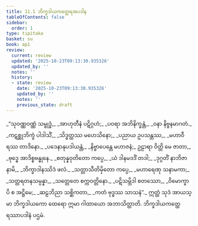 ```yaml
---
title: 11.1 ဘိက္ခဒါယကတ္ထေရအပဒါန
tableOfContents: false
sidebar:
  order: 1
type: tipitaka
basket: su
book: ap1
review:
  current: review
  updated: '2025-10-23T09:13:30.935326'
  updated_by: ''
  notes: ''
  history:
  - state: review
    date: '2025-10-23T09:13:30.935326'
    updated_by: ''
    notes: ''
    previous_state: draft
---
```



<ReviewStatus review={frontmatter.review} showDetails={true} />

<HypothesisAnnotation frontmatter={frontmatter} />

<DynamicBreadcrumb />

<Division number="1" book="ap1" e="ch" v="20" p="154">

<Paragraph number="1852" type="verses" book="ap1">
_“သုဝဏ္ဏဝဏ္ဏံ သမ္ဗုဒ္ဓံ,_  
_အာဟုတီနံ ပဋိဂ္ဂဟံ;_  
_ပဝရာ အဘိနိက္ခန္တံ,_  
_ဝနာ နိဗ္ဗနမာဂတံ._  

</Paragraph>

</Division>
<Division number="2" book="ap1" e="ch" v="20" p="154">

<Paragraph number="1853" type="verses" book="ap1">
_ကဋစ္ဆုဘိက္ခံ ပါဒါသိံ,_  
_သိဒ္ဓတ္ထဿ မဟေသိနော;_  
_ပညာယ ဥပသန္တဿ,_  
_မဟာဝီရဿ တာဒိနော._  

</Paragraph>

</Division>
<Division number="3" book="ap1" e="ch" v="20" p="154">

<Paragraph number="1854" type="verses" book="ap1">
_ပဒေနာနုပဒါယန္တံ,_  
_နိဗ္ဗာပေန္တေ မဟာဇနံ;_  
ဥဠာရာ ဝိတ္တိ မေ ဇာတာ,_  
_ဗုဒ္ဓေ အာဒိစ္စဗန္ဓုနေ._  

</Paragraph>

</Division>
<Division number="4" book="ap1" e="ch" v="20" p="154">

<Paragraph number="1855" type="verses" book="ap1">
_စတုန္နဝုတိတော ကပ္ပေ,_  
_ယံ ဒါနမဒဒိံ တဒါ;_  
_ဒုဂ္ဂတိံ နာဘိဇာနာမိ,_  
_ဘိက္ခာဒါနဿိဒံ ဖလံ._  

</Paragraph>

</Division>
<Division number="5" book="ap1" e="ch" v="20" p="154">

<Paragraph number="1856" type="verses" book="ap1">
_သတ္တာသီတိမှိတော ကပ္ပေ,_  
_မဟာရေဏု သနာမကာ;_  
_သတ္တရတနသမ္ပန္နာ,_  
_သတ္တေတေ စက္ကဝတ္တိနော._  

</Paragraph>

</Division>
<Division number="6" book="ap1" e="ch" v="20" p="154">

<Paragraph number="1857" type="verses" book="ap1">
_ပဋိသမ္ဘိဒါ စတဿော,_  
_ဝိမောက္ခာပိ စ အဋ္ဌိမေ;_  
_ဆဠဘိညာ သစ္ဆိကတာ,_  
_ကတံ ဗုဒ္ဓဿ သာသနံ”._  

</Paragraph>

<Paragraph number="1858" book="ap1">
ဣတ္ထံ သုဒံ အာယသ္မာ ဘိက္ခဒါယကော ထေရော ဣမာ ဂါထာယော အဘာသိတ္ထာတိ.

</Paragraph>
</Division>

<Paragraph number="1859" type="center" book="ap1">
ဘိက္ခဒါယကတ္ထေရဿာပဒါနံ ပဌမံ.
</Paragraph>